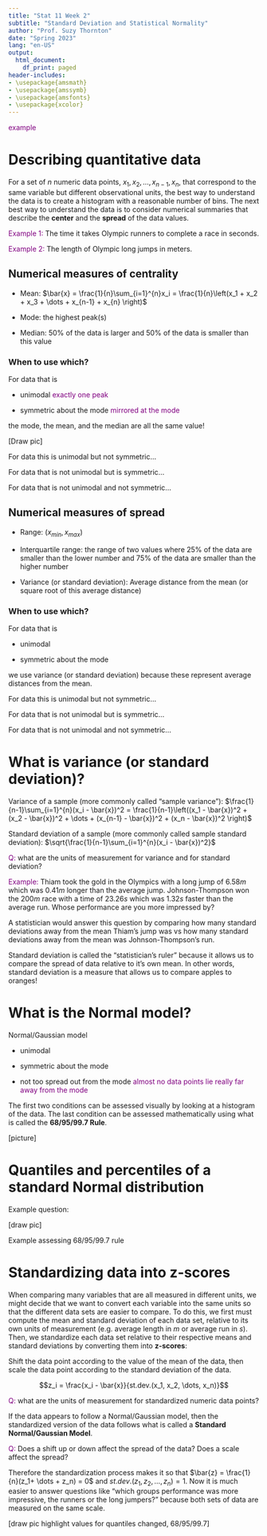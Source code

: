 ```yaml
---
title: "Stat 11 Week 2"
subtitle: "Standard Deviation and Statistical Normality" 
author: "Prof. Suzy Thornton"
date: "Spring 2023"
lang: "en-US"
output:
  html_document:
    df_print: paged
header-includes:
- \usepackage{amsmath}
- \usepackage{amssymb}
- \usepackage{amsfonts}
- \usepackage{xcolor}
---
```


<span style="color:purple">example</span>


# Describing quantitative data 

For a set of $n$ numeric data points, $x_1, x_2, \dots, x_{n-1}, x_n$, that correspond to the same variable but different observational units, the best way to understand the data is to create a histogram with a reasonable number of bins. The next best way to understand the data is to consider numerical summaries that describe the **center** and the **spread** of the data values.

<span style="color:purple">Example 1:</span> The time it takes Olympic runners to complete a race in seconds. 

<span style="color:purple">Example 2:</span> The length of Olympic long jumps in meters. 

## Numerical measures of centrality 

* Mean: $\bar{x} = \frac{1}{n}\sum_{i=1}^{n}x_i = \frac{1}{n}\left(x_1 + x_2 + x_3 + \dots + x_{n-1} + x_{n} \right)$

* Mode: the highest peak(s)

* Median: 50\% of the data is larger and 50\% of the data is smaller than this value 


### When to use which? 

For data that is 

- unimodal <span style="color:purple">exactly one peak</span>

- symmetric about the mode <span style="color:purple">mirrored at the mode</span>

the mode, the mean, and the median are all the same value! 

[Draw pic] 

For data this is unimodal but not symmetric...


For data that is not unimodal but is symmetric...


For data that is not unimodal and not symmetric... 


## Numerical measures of spread 

* Range: $(x_{min}, x_{max})$ 

* Interquartile range: the range of two values where 25\% of the data are smaller than the lower number and 75\% of the data are smaller than the higher number  

* Variance (or standard deviation): Average distance from the mean (or square root of this average distance)

### When to use which? 

For data that is 

- unimodal 

- symmetric about the mode 

we use variance (or standard deviation) because these represent average distances from the mean. 


For data this is unimodal but not symmetric...


For data that is not unimodal but is symmetric...


For data that is not unimodal and not symmetric... 



# What is variance (or standard deviation)? 


Variance of a sample (more commonly called "sample variance"): $\frac{1}{n-1}\sum_{i=1}^{n}(x_i - \bar{x})^2 = \frac{1}{n-1}\left((x_1 - \bar{x})^2 + (x_2 - \bar{x})^2 + \dots + (x_{n-1} - \bar{x})^2 + (x_n - \bar{x})^2 \right)$

Standard deviation of a sample (more commonly called sample standard deviation): $\sqrt{\frac{1}{n-1}\sum_{i=1}^{n}(x_i - \bar{x})^2}$

<span style="color:purple">Q:</span> what are the units of measurement for variance and for standard deviation?  


<span style="color:purple">Example:</span> Thiam took the gold in the Olympics with a long jump of $6.58 m$ which was $0.41 m$ longer than the average jump. Johnson-Thompson won the $200 m$ race with a time of $23.26 s$ which was $1.32 s$ faster than the average run. Whose performance are you more impressed by? 

A statistician would answer this question by comparing how many standard deviations away from the mean Thiam's jump was vs how many standard deviations away from the mean was Johnson-Thompson's run. 

Standard deviation is called the "statistician's ruler" because it allows us to compare the spread of data relative to it's own mean. In other words, standard deviation is a measure that allows us to compare apples to oranges! 



# What is the Normal model? 

Normal/Gaussian model 

- unimodal

- symmetric about the mode 

- not too spread out from the mode <span style="color:purple">almost no data points lie really far away from the mode</span>

The first two conditions can be assessed visually by looking at a histogram of the data. The last condition can be assessed mathematically using what is called the **68/95/99.7 Rule**.

[picture]


# Quantiles and percentiles of a standard Normal distribution

Example question: 

[draw pic]

Example assessing 68/95/99.7 rule 


# Standardizing data into z-scores

When comparing many variables that are all measured in different units, we might decide that we want to convert each variable into the same units so that the different data sets are easier to compare. To do this, we first must compute the mean and standard deviation of each data set, relative to its own units of measurement (e.g. average length in $m$ or average run in $s$). Then, we standardize each data set relative to their respective means and standard deviations by converting them into **z-scores**:



Shift the data point according to the value of the mean of the data, then scale the data point according to the standard deviation of the data. 


$$z_i = \frac{x_i - \bar{x}}{st.dev.(x_1, x_2, \dots, x_n)}$$ 

<span style="color:purple">Q:</span> what are the units of measurement for standardized numeric data points?  

If the data appears to follow a Normal/Gaussian model, then the standardized version of the data follows what is called a **Standard Normal/Gaussian Model**. 

<span style="color:purple">Q:</span> Does a shift up or down affect the spread of the data? Does a scale affect the spread? 

Therefore the standardization process makes it so that $\bar{z} = \frac{1}{n}(z_1+ \dots + z_n) = 0$ and $st.dev.(z_1, z_2, \dots, z_n) = 1$. Now it is much easier to answer questions like "which groups performance was more impressive, the runners or the long jumpers?" because both sets of data are measured on the same scale. 

[draw pic highlight values for quantiles changed, 68/95/99.7]